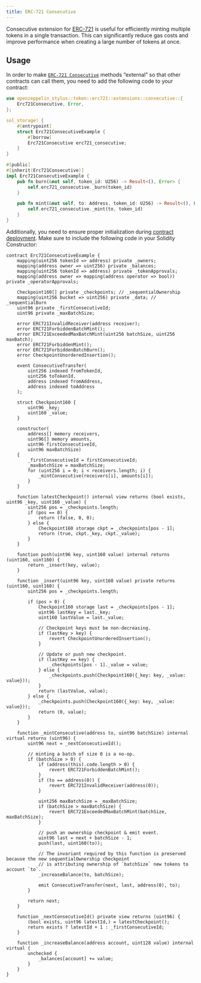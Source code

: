```yaml
---
title: ERC-721 Consecutive
---
```


Consecutive extension for [ERC-721](erc721) is useful for efficiently minting multiple tokens in a single transaction. This can significantly reduce gas costs and improve performance when creating a large number of tokens at once.

## Usage

In order to make [`ERC-721 Consecutive`](https://docs.rs/openzeppelin-stylus/0.1.0/openzeppelin_stylus/token/erc721/extensions/consecutive/index.html) methods “external” so that other contracts can call them, you need to add the following code to your contract:

```rust
use openzeppelin_stylus::token::erc721::extensions::consecutive::{
    Erc721Consecutive, Error,
};

sol_storage! {
    #[entrypoint]
    struct Erc721ConsecutiveExample {
        #[borrow]
        Erc721Consecutive erc721_consecutive;
    }
}

#[public]
#[inherit(Erc721Consecutive)]
impl Erc721ConsecutiveExample {
    pub fn burn(&mut self, token_id: U256) -> Result<(), Error> {
        self.erc721_consecutive._burn(token_id)
    }

    pub fn mint(&mut self, to: Address, token_id: U256) -> Result<(), Error> {
        self.erc721_consecutive._mint(to, token_id)
    }
}
```

Additionally, you need to ensure proper initialization during [contract deployment](deploy). Make sure to include the following code in your Solidity Constructor:

```solidity
contract Erc721ConsecutiveExample {
    mapping(uint256 tokenId => address) private _owners;
    mapping(address owner => uint256) private _balances;
    mapping(uint256 tokenId => address) private _tokenApprovals;
    mapping(address owner => mapping(address operator => bool)) private _operatorApprovals;

    Checkpoint160[] private _checkpoints; // _sequentialOwnership
    mapping(uint256 bucket => uint256) private _data; // _sequentialBurn
    uint96 private _firstConsecutiveId;
    uint96 private _maxBatchSize;

    error ERC721InvalidReceiver(address receiver);
    error ERC721ForbiddenBatchMint();
    error ERC721ExceededMaxBatchMint(uint256 batchSize, uint256 maxBatch);
    error ERC721ForbiddenMint();
    error ERC721ForbiddenBatchBurn();
    error CheckpointUnorderedInsertion();

    event ConsecutiveTransfer(
        uint256 indexed fromTokenId,
        uint256 toTokenId,
        address indexed fromAddress,
        address indexed toAddress
    );

    struct Checkpoint160 {
        uint96 _key;
        uint160 _value;
    }

    constructor(
        address[] memory receivers,
        uint96[] memory amounts,
        uint96 firstConsecutiveId,
        uint96 maxBatchSize)
    {
        _firstConsecutiveId = firstConsecutiveId;
        _maxBatchSize = maxBatchSize;
        for (uint256 i = 0; i < receivers.length; i) {
            _mintConsecutive(receivers[i], amounts[i]);
        }
    }

    function latestCheckpoint() internal view returns (bool exists, uint96 _key, uint160 _value) {
        uint256 pos = _checkpoints.length;
        if (pos == 0) {
            return (false, 0, 0);
        } else {
            Checkpoint160 storage ckpt = _checkpoints[pos - 1];
            return (true, ckpt._key, ckpt._value);
        }
    }

    function push(uint96 key, uint160 value) internal returns (uint160, uint160) {
        return _insert(key, value);
    }

    function _insert(uint96 key, uint160 value) private returns (uint160, uint160) {
        uint256 pos = _checkpoints.length;

        if (pos > 0) {
            Checkpoint160 storage last = _checkpoints[pos - 1];
            uint96 lastKey = last._key;
            uint160 lastValue = last._value;

            // Checkpoint keys must be non-decreasing.
            if (lastKey > key) {
                revert CheckpointUnorderedInsertion();
            }

            // Update or push new checkpoint.
            if (lastKey == key) {
                _checkpoints[pos - 1]._value = value;
            } else {
                _checkpoints.push(Checkpoint160({_key: key, _value: value}));
            }
            return (lastValue, value);
        } else {
            _checkpoints.push(Checkpoint160({_key: key, _value: value}));
            return (0, value);
        }
    }

    function _mintConsecutive(address to, uint96 batchSize) internal virtual returns (uint96) {
        uint96 next = _nextConsecutiveId();

        // minting a batch of size 0 is a no-op.
        if (batchSize > 0) {
            if (address(this).code.length > 0) {
                revert ERC721ForbiddenBatchMint();
            }
            if (to == address(0)) {
                revert ERC721InvalidReceiver(address(0));
            }

            uint256 maxBatchSize = _maxBatchSize;
            if (batchSize > maxBatchSize) {
                revert ERC721ExceededMaxBatchMint(batchSize, maxBatchSize);
            }

            // push an ownership checkpoint & emit event.
            uint96 last = next + batchSize - 1;
            push(last, uint160(to));

            // The invariant required by this function is preserved because the new sequentialOwnership checkpoint
            // is attributing ownership of `batchSize` new tokens to account `to`.
            _increaseBalance(to, batchSize);

            emit ConsecutiveTransfer(next, last, address(0), to);
        }

        return next;
    }

    function _nextConsecutiveId() private view returns (uint96) {
        (bool exists, uint96 latestId,) = latestCheckpoint();
        return exists ? latestId + 1 : _firstConsecutiveId;
    }

    function _increaseBalance(address account, uint128 value) internal virtual {
        unchecked {
            _balances[account] += value;
        }
    }
}
```
